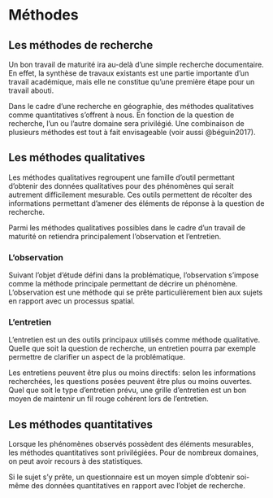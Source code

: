 # Méthodes {#sec-methodes}

## Les méthodes de recherche

Un bon travail de maturité ira au-delà d'une simple recherche documentaire. En effet, la synthèse de travaux existants est une partie importante d'un travail académique, mais elle ne constitue qu'une première étape pour un travail abouti.

Dans le cadre d'une recherche en géographie, des méthodes qualitatives comme quantitatives s'offrent à nous. En fonction de la question de recherche, l'un ou l'autre domaine sera privilégié. Une combinaison de plusieurs méthodes est tout à fait envisageable (voir aussi @béguin2017).

## Les méthodes qualitatives

Les méthodes qualitatives regroupent une famille d'outil permettant d'obtenir des données qualitatives pour des phénomènes qui serait autrement difficilement mesurable. Ces outils permettent de récolter des informations permettant d'amener des éléments de réponse à la question de recherche.

Parmi les méthodes qualitatives possibles dans le cadre d'un travail de maturité on retiendra principalement l'observation et l'entretien.

### L'observation

Suivant l'objet d'étude défini dans la problématique, l'observation s'impose comme la méthode principale permettant de décrire un phénomène. L'observation est une méthode qui se prête particulièrement bien aux sujets en rapport avec un processus spatial.

### L'entretien

L'entretien est un des outils principaux utilisés comme méthode qualitative. Quelle que soit la question de recherche, un entretien pourra par exemple permettre de clarifier un aspect de la problématique.

Les entretiens peuvent être plus ou moins directifs: selon les informations recherchées, les questions posées peuvent être plus ou moins ouvertes. Quel que soit le type d'entretien prévu, une grille d'entretien est un bon moyen de maintenir un fil rouge cohérent lors de l'entretien.

## Les méthodes quantitatives

Lorsque les phénomènes observés possèdent des éléments mesurables, les méthodes quantitatives sont privilégiées. Pour de nombreux domaines, on peut avoir recours à des statistiques.

Si le sujet s'y prête, un questionnaire est un moyen simple d'obtenir soi-même des données quantitatives en rapport avec l'objet de recherche.
